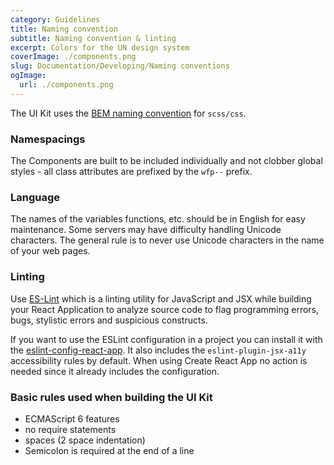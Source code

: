 ```yaml
---
category: Guidelines
title: Naming convention
subtitle: Naming convention & linting
excerpt: Colors for the UN design system
coverImage: ./components.png
slug: Documentation/Developing/Naming conventions
ogImage:
  url: ./components.png
---
```


The UI Kit uses the [BEM naming convention](http://getbem.com/naming) for `scss/css`.

### Namespacings

The Components are built to be included individually and not clobber global
styles - all class attributes are prefixed by the `wfp--` prefix.

### Language

The names of the variables functions, etc. should be in English for easy maintenance. Some servers may have difficulty handling Unicode characters. The general rule is to never use Unicode characters in the name of your web pages.

### Linting

Use [ES-Lint](https://eslint.org) which is a linting utility for JavaScript and JSX while building your React
Application to analyze source code to flag programming errors, bugs, stylistic
errors and suspicious constructs.

If you want to use the ESLint configuration in a project you can install it
with the [eslint-config-react-app](https://www.npmjs.com/package/eslint-config-react-app). It also includes the `eslint-plugin-jsx-a11y` accessibility rules by default. When
using Create React App no action is needed since it already includes the configuration.

### Basic rules used when building the UI Kit

* ECMAScript 6 features
* no require statements
* spaces (2 space indentation)
* Semicolon is required at the end of a line
